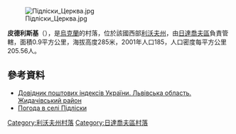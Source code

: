{{coord|49|21|36|N|24|21|23|E|scale:100000|display=title}}

[[Image:Підліски_Церква.jpg|right]]

'''皮德利斯基'''（{{lang-uk|Підліски}}），是[[烏克蘭|烏克蘭]]的村落，位於該國西部[[利沃夫州|利沃夫州]]，由[[日達喬夫區|日達喬夫區]]負責管轄，面積0.9平方公里，海拔高度285米，2001年人口185，人口密度每平方公里205.56人。

==參考資料==
*[http://www.uaidx.com/13/282/index Довідник поштових індексів України. Львівська область. Жидачівський район] {{Wayback|url=http://www.uaidx.com/13/282/index |date=20160909184734 }}
* [http://weather.in.ua/ua/l'vovskaja/20582 Погода в селі Підліски]{{Wayback|url=http://weather.in.ua/ua/l%27vovskaja/20582 |date=20111221133821 }}

{{DEFAULTSORT:Підліски}}
[[Category:利沃夫州村落|Category:利沃夫州村落]]
[[Category:日達喬夫區村落|Category:日達喬夫區村落]]


{{Lviv-geo-stub}}